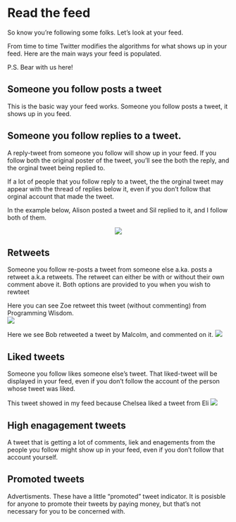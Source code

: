 # Read the feed

So know you're following some folks. Let's look at your feed. 

<feed gif>

From time to time Twitter modifies the algorithms for what shows up in your feed. Here are the main ways your feed is populated. 

P.S. Bear with us here! 

## Someone you follow posts a tweet

This is the basic way your feed works. Someone you follow posts a tweet, it shows up in you feed. 


## Someone you follow replies to a tweet. 

A reply-tweet from someone you follow will show up in your feed. If you follow both the original poster of the tweet, you'll see the both the reply, and the orginal tweet being replied to. 

If a lot of people that you follow reply to a tweet, the the orginal tweet may appear with the thread of replies below it, even if you don't follow that orginal account that made the tweet.

In the example below, Alison posted a tweet and Sil replied to it, and I follow both of them. 



<center>
![](images/handle.png)
</center>


## Retweets   

Someone you follow re-posts a tweet from someone else a.ka. posts a retweet a.k.a retweets. The retweet can either be with or without their own comment above it. Both options are provided to you when you wish to rewteet


Here you can see Zoe retweet this tweet (without commenting) from Programming Wisdom.
<br/>
![](images/retweet.jpg)

Here we see Bob retweeted a tweet by Malcolm, and commented on it. 
![](images/feed_share_info.jpg)

## Liked tweets

Someone you follow likes someone else's tweet. That liked-tweet will be displayed in your feed, even if you don't follow the account of the person whose tweet was liked. 

This tweet showed in my feed because Chelsea liked a tweet from Eli
![](images/feed_liked_tweet.jpg)


## High enagagement tweets
A tweet that is getting a lot of comments, liek and enagements from the people you follow might show up in your feed, even if you don't follow that account yourself. 

<high engagement tweet>


## Promoted tweets
Advertisments. These have a little "promoted" tweet indicator. It is posisble for anyone to promote their tweets by paying money, but that's not necessary for you to be concerned with. 





